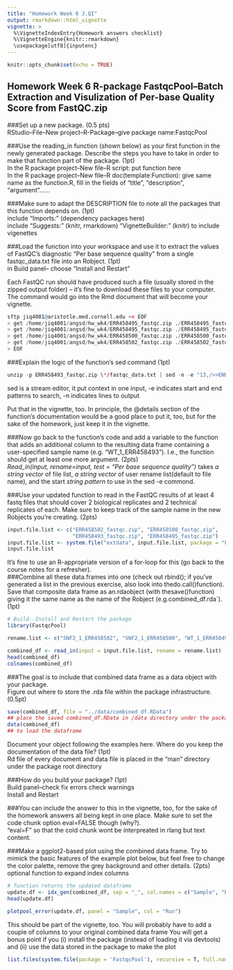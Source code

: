 ```yaml
---
title: "Homework Week 6 J.QI"
output: rmarkdown::html_vignette
vignette: >
  %\VignetteIndexEntry{Homework answers checklist}
  %\VignetteEngine{knitr::rmarkdown}
  \usepackage[utf8]{inputenc}
---
```


```r
knitr::opts_chunk$set(echo = TRUE)
```
## Homework Week 6 R-package FastqcPool--Batch Extraction and Visulization of Per-base Quality Score from FastQC.zip  

###Set up a new package. (0.5 pts)  
RStudio--File--New project--R-Package--give package name:FastqcPool  

###Use the reading_in function (shown below) as your first function in the newly generated package. Describe the steps you have to take in order to make that function part of the package. (1pt)  
In the R package project--New file--R script: put function here  
In the R package project--New file--R doc(template:Function): give same name as the function.R, fill in the fields of "title", "description", "argument"......  

###Make sure to adapt the DESCRIPTION file to note all the packages that this function depends on. (1pt)  
include "Imports:" (dependency packages here)  
include "Suggests:" (knitr, rmarkdown) "VignetteBuilder:" (knitr) to include vigenettes  

###Load the function into your workspace and use it to extract the values of FastQC’s diagnostic “Per base sequence quality” from a single fastqc_data.txt file into an Robject. (1pt)  
in Build panel-- choose "Install and Restart"  

Each FastQC run should have produced such a file (usually stored in the zipped output folder) – it’s fine to download these files to your computer.  
The command would go into the Rmd document that will become your vignette.  
```r
sftp jiq4001@aristotle.med.cornell.edu << EOF
> get /home/jiq4001/angsd/hw_wk4/ERR458495_fastqc.zip ./ERR458495_fastqc.zip
> get /home/jiq4001/angsd/hw_wk4/ERR458495_fastqc.zip ./ERR458495_fastqc.zip
> get /home/jiq4001/angsd/hw_wk4/ERR458500_fastqc.zip ./ERR458500_fastqc.zip
> get /home/jiq4001/angsd/hw_wk4/ERR458502_fastqc.zip ./ERR458502_fastqc.zip
> EOF
```

###Explain the logic of the function’s sed command (1pt)  
```r
unzip -p ERR458493_fastqc.zip \*/fastqc_data.txt | sed -n -e "13,/>>END_MODULE/p" | grep -v '>>' 
```
sed is a stream editor, it put context in one input, -e indicates start and end patterns to search, -n indicates lines to output  

Put that in the vignette, too. In principle, the @details section of the function’s documentation would be a good place to put it, too, but for the sake of the homework, just keep it in the vignette.  

###Now go back to the function’s code and add a variable to the function that adds an additional column to the resulting data frame containing a user-specified sample name (e.g. “WT_1_ERR458493”). I.e., the function should get at least one more argument. (2pts)  
*Read_in(input, rename=input, test = "Per base sequence quality")* takes *a string vector* of file list, *a string vector* of user rename list(default to file name), and the start *string pattern* to use in the sed -e commond.  

###Use your updated function to read in the FastQC results of at least 4 fastq files that should cover 2 biological replicates and 2 technical replicates of each. Make sure to keep track of the sample name in the new Robjects you’re creating. (2pts)  
```r
input.file.list <- c("ERR458502_fastqc.zip", "ERR458500_fastqc.zip", 
                     "ERR458493_fastqc.zip", "ERR458495_fastqc.zip")
input.file.list <- system.file("extdata", input.file.list, package = "FastqcPool", mustWork = TRUE)
input.file.list
```

It’s fine to use an R-appropriate version of a for-loop for this (go back to the course notes for a refresher).  
###Combine all these data.frames into one (check out rbind(); if you've generated a list in the previous exercise, also look into thedo.call()function). Save that composite data frame as an.rdaobject (with thesave()function) giving it the same name as the name of the Robject (e.g.combined_df.rda`). (1pt)  

```r
# Build--Install and Restart the package
library(FastqcPool)
```
```r

rename.list <- c("SNF2_1_ERR458502", "SNF2_1_ERR458500", "WT_1_ERR458493", "WT_1_ERR458495")

combined_df <- read_in(input = input.file.list, rename = rename.list)
head(combined_df)
colnames(combined_df)
```

###The goal is to include that combined data frame as a data object with your package.  
Figure out where to store the .rda file within the package infrastructure. (0.5pt)  
```r
save(combined_df, file = "../data/combined_df.RData")
## place the saved combined_df.RData in /data directory under the package root directory 
data(combined_df)
## to load the dataframe
```

Document your object following the examples here. Where do you keep the documentation of the data file? (1pt)  
Rd file of every document and data file is placed in the "man" directory under the package root directory  

###How do you build your package? (1pt)  
Build panel--check  fix errors check warnings  
Install and Restart   

###You can include the answer to this in the vignette, too, for the sake of the homework answers all being kept in one place. Make sure to set the code chunk option eval=FALSE though (why?).  
"eval=F" so that the cold chunk wont be interpreated in rlang but text content.  

###Make a ggplot2-based plot using the combined data frame. Try to mimick the basic features of the example plot below, but feel free to change the color palette, remove the grey background and other details. (2pts)  
optional function to expand index columns  
```r
# function returns the updated dataframe 
update.df <- idx_gen(combined_df, sep = "_", col.names = c("Sample", "Biorep", "Run"))
head(update.df)
```


```r
plotpool_error(update.df, panel = "Sample", col = "Run")
```

This should be part of the vignette, too.
You will probably have to add a couple of columns to your original combined data frame
You will get a bonus point if you (i) install the package (instead of loading it via devtools) and (ii) use the data stored in the package to make the plot

```r
list.files(system.file(package = 'FastqcPool'), recursive = T, full.names = T)
```

